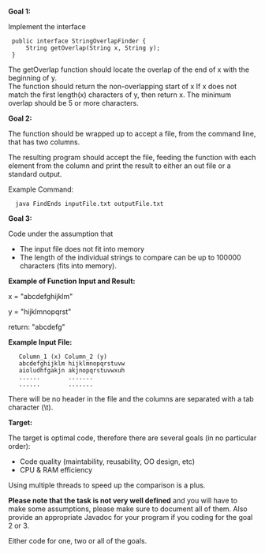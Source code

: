 '''Goal 1:''' 

Implement the interface 

  public interface StringOverlapFinder {
      String getOverlap(String x, String y);
  }

The getOverlap function should locate the overlap of the end of x with the
beginning of y.<br> 
The function should return the non-overlapping start of x
If x does not match the first length(x) characters of y, then return x.
The minimum overlap should be 5 or more characters. 


'''Goal 2:'''

The function should be wrapped up to accept a file, from the command line, that has two columns.

The resulting program should accept the file, feeding the function
with each element from the column and print the result to either an out
file or a standard output.

Example Command:

   java FindEnds inputFile.txt outputFile.txt

'''Goal 3:'''
    
Code under the assumption that 
* The input file does not fit into memory
* The length of the individual strings to compare can be up to 100000 characters (fits into memory). 


'''Example of Function Input and Result:'''

x = "abcdefghijklm"

y = "hijklmnopqrst"

return: "abcdefg"


'''Example Input File:'''

    Column_1 (x) Column_2 (y)
    abcdefghijklm hijklmnopqrstuvw
    aioludhfgakjn akjnopqrstuvwxuh
    ......        .......
    ......        .......

There will be no header in the file and the columns are separated with a tab character (\t).


'''Target:'''

The target is optimal code, therefore there are several goals (in no
particular order):
* Code quality (maintability, reusability, OO design, etc)
* CPU & RAM efficiency

Using multiple threads to speed up the comparison is a plus. 

'''Please note that the task is not very well defined''' and you will have to make some assumptions, please make sure to document all of them. Also provide an appropriate Javadoc for your program if you coding for the goal 2 or 3.  

Either code for one, two or all of the goals.